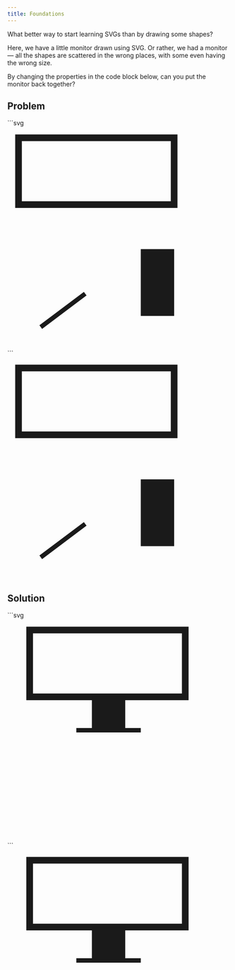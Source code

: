 ```yaml
---
title: Foundations
---
```



What better way to start learning SVGs than by drawing some shapes?

Here, we have a little monitor drawn using SVG. Or rather, we had a monitor — all the shapes are scattered in the wrong places, with some even having the wrong size.

By changing the properties in the code block below, can you put the monitor back together?

## Problem
<CodeWithOutput>
  <Fragment slot="code">
    ```svg
    <svg viewBox="0 0 100 100">
      <rect
        x="5"
        y="5"
        width="70"
        height="30"
        fill="none"
        stroke="currentColor"
        stroke-width="3"
      />
      <rect
        x="60"
        y="55"
        width="15"
        height="30"
        fill="currentColor"
      />
      <line
        x1="15"
        y1="90"
        x2="35"
        y2="75"
        stroke="currentColor"
        stroke-width="2"
      />
    </svg>
    ```
  </Fragment>
  <Fragment slot="output">
    <svg viewBox="0 0 100 100">
      <rect
        x="5"
        y="5"
        width="70"
        height="30"
        fill="none"
        stroke="currentColor"
        stroke-width="3"
      />
      <rect
        x="60"
        y="55"
        width="15"
        height="30"
        fill="currentColor"
      />
      <line
        x1="15"
        y1="90"
        x2="35"
        y2="75"
        stroke="currentColor"
        stroke-width="2"
      />
    </svg>
  </Fragment>
</CodeWithOutput>

## Solution

<CodeWithOutput>
  <Fragment slot="code">
    ```svg
    <svg viewBox="0 0 100 100">
      <rect
        x="10"
        y="5"
        width="70"
        height="30"
        fill="none"
        stroke="currentColor"
        stroke-width="3"
      />
      <rect
        x="38"
        y="35"
        width="15"
        height="15"
        fill="currentColor"
      />
      <line
        x1="31"
        y1="50"
        x2="60"
        y2="50"
        stroke="currentColor"
        stroke-width="2"
      />
    </svg>
    ```
  </Fragment>
  <Fragment slot="output">
    <svg viewBox="0 0 100 100">
      <rect
        x="10"
        y="5"
        width="70"
        height="30"
        fill="none"
        stroke="currentColor"
        stroke-width="3"
      />
      <rect
        x="38"
        y="35"
        width="15"
        height="15"
        fill="currentColor"
      />
      <line
        x1="31"
        y1="50"
        x2="60"
        y2="50"
        stroke="currentColor"
        stroke-width="2"
      />
    </svg>
  </Fragment>
</CodeWithOutput>
